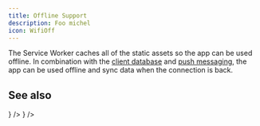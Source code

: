```yaml
---
title: Offline Support
description: Foo michel
icon: WifiOff
---
```



The Service Worker caches all of the static assets so the app can be used offline. In combination with the [client database](../client/database) and [push messaging](./push-messaging.mdx), the app can be used offline and sync data when the connection is back.

## See also

<Cards>
	<Card
		title="Client DB"
		href="../client/database"
		description="Accessing data while offline using the client database"
		icon={<Database />}
	/>
	<Card
		title="Client DB"
		href="../client/database"
		description="Receiving event when the connection is back with push messaging"
		icon={<Database />}
	/>
</Cards>
